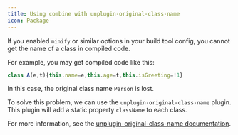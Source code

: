 ```yaml
---
title: Using combine with unplugin-original-class-name
icon: Package
---
```


If you enabled `minify` or similar options in your build tool config, you cannot get the name of a class in compiled code.

For example, you may get compiled code like this:

```js
class A(e,t){this.name=e,this.age=t,this.isGreeting=!1}
```

In this case, the original class name `Person` is lost.

To solve this problem, we can use the `unplugin-original-class-name` plugin. This plugin will add a static property `className` to each class.

For more information, see the [unplugin-original-class-name documentation](/docs/unplugin-original-class-name).
